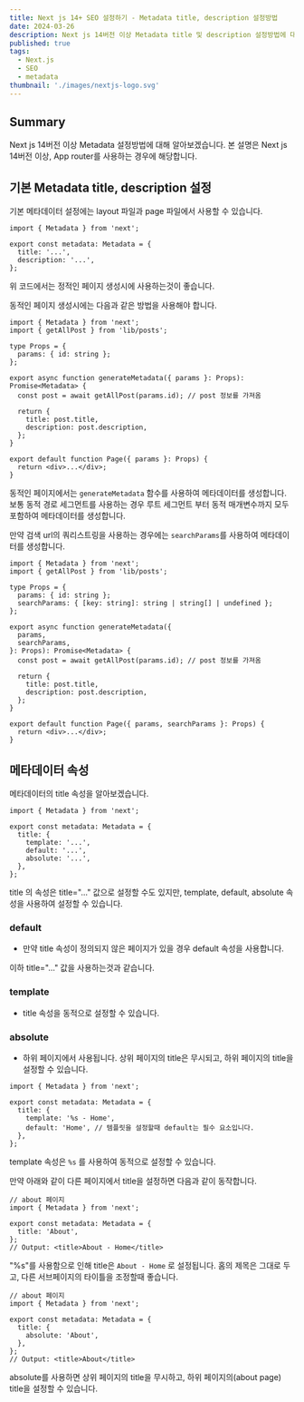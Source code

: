 ```yaml
---
title: Next js 14+ SEO 설정하기 - Metadata title, description 설정방법
date: 2024-03-26
description: Next js 14버전 이상 Metadata title 및 description 설정방법에 대해 알아봅니다.
published: true
tags:
  - Next.js
  - SEO
  - metadata
thumbnail: './images/nextjs-logo.svg'
---
```


## Summary

Next js 14버전 이상 Metadata 설정방법에 대해 알아보겠습니다. 본 설명은 Next js 14버전 이상, App router를 사용하는 경우에 해당합니다.

## 기본 Metadata title, description 설정

기본 메타데이터 설정에는 layout 파일과 page 파일에서 사용할 수 있습니다.

```tsx title="layout.tsx 또는 page.tsx"
import { Metadata } from 'next';

export const metadata: Metadata = {
  title: '...',
  description: '...',
};
```

위 코드에서는 정적인 페이지 생성시에 사용하는것이 좋습니다.

동적인 페이지 생성시에는 다음과 같은 방법을 사용해야 합니다.

```tsx title="app/products/[id]/page.tsx" showLineNumbers
import { Metadata } from 'next';
import { getAllPost } from 'lib/posts';

type Props = {
  params: { id: string };
};

export async function generateMetadata({ params }: Props): Promise<Metadata> {
  const post = await getAllPost(params.id); // post 정보를 가져옴

  return {
    title: post.title,
    description: post.description,
  };
}

export default function Page({ params }: Props) {
  return <div>...</div>;
}
```

동적인 페이지에서는 `generateMetadata` 함수를 사용하여 메타데이터를 생성합니다.<br/>
보통 동적 경로 세그먼트를 사용하는 경우 루트 세그먼트 부터 동적 매개변수까지 모두 포함하여 메타데이터를 생성합니다.

만약 검색 url의 쿼리스트링을 사용하는 경우에는 `searchParams`를 사용하여 메타데이터를 생성합니다.

```tsx title="app/products/[id]/page.tsx" {6, 11, 21} showLineNumbers
import { Metadata } from 'next';
import { getAllPost } from 'lib/posts';

type Props = {
  params: { id: string };
  searchParams: { [key: string]: string | string[] | undefined };
};

export async function generateMetadata({
  params,
  searchParams,
}: Props): Promise<Metadata> {
  const post = await getAllPost(params.id); // post 정보를 가져옴

  return {
    title: post.title,
    description: post.description,
  };
}

export default function Page({ params, searchParams }: Props) {
  return <div>...</div>;
}
```

## 메타데이터 속성

메타데이터의 title 속성을 알아보겠습니다.

```tsx title="app/layout.tsx"
import { Metadata } from 'next';

export const metadata: Metadata = {
  title: {
    template: '...',
    default: '...',
    absolute: '...',
  },
};
```

title 의 속성은 title="..." 값으로 설정할 수도 있지만, template, default, absolute 속성을 사용하여 설정할 수 있습니다.

### default

- 만약 title 속성이 정의되지 않은 페이지가 있을 경우 default 속성을 사용합니다.

이하 title="..." 값을 사용하는것과 같습니다.

### template

- title 속성을 동적으로 설정할 수 있습니다.

### absolute

- 하위 페이지에서 사용됩니다. 상위 페이지의 title은 무시되고, 하위 페이지의 title을 설정할 수 있습니다.

```tsx title="app/layout.tsx"
import { Metadata } from 'next';

export const metadata: Metadata = {
  title: {
    template: '%s - Home',
    default: 'Home', // 템플릿을 설정할때 default는 필수 요소입니다.
  },
};
```

template 속성은 `%s` 를 사용하여 동적으로 설정할 수 있습니다.

만약 아래와 같이 다른 페이지에서 title을 설정하면 다음과 같이 동작합니다.

```tsx title="app/about/page.tsx"
// about 페이지
import { Metadata } from 'next';

export const metadata: Metadata = {
  title: 'About',
};
// Output: <title>About - Home</title>
```

"%s"를 사용함으로 인해 title은 `About - Home` 로 설정됩니다. 홈의 제목은 그대로 두고, 다른 서브페이지의 타이틀을 조정할때 좋습니다.

```tsx title="app/about/page.tsx"
// about 페이지
import { Metadata } from 'next';

export const metadata: Metadata = {
  title: {
    absolute: 'About',
  },
};
// Output: <title>About</title>
```

absolute를 사용하면 상위 페이지의 title을 무시하고, 하위 페이지의(about page) title을 설정할 수 있습니다.
